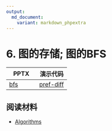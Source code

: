 ```yaml
---
output: 
  md_document:
    variant: markdown_phpextra
---
```


# 6. 图的存储; 图的BFS

| PPTX                               | 演示代码                            |
|------------------------------------|-------------------------------------|
| [bfs](../asset/3-dat-gra-rep.pptx) | [pref-diff](../asset/graph-bfs.zip) |

## 阅读材料

-   [Algorithms](https://jeffe.cs.illinois.edu/teaching/algorithms/)
